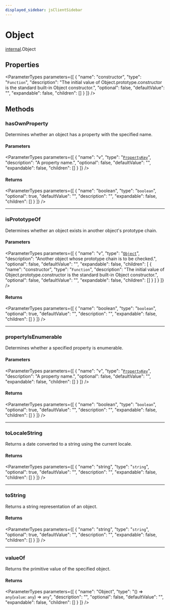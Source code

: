 ```yaml
---
displayed_sidebar: jsClientSidebar
---
```



# Object

[internal](../../modules/internal.mdx).Object

## Properties

<ParameterTypes parameters={[
  {
    "name": "constructor",
    "type": "`Function`",
    "description": "The initial value of Object.prototype.constructor is the standard built-in Object constructor.",
    "optional": false,
    "defaultValue": "",
    "expandable": false,
    "children": []
  }
]} />

## Methods

### hasOwnProperty

Determines whether an object has a property with the specified name.

#### Parameters

<ParameterTypes parameters={[
  {
    "name": "v",
    "type": "[`PropertyKey`](../../modules/internal.mdx#propertykey)",
    "description": "A property name.",
    "optional": false,
    "defaultValue": "",
    "expandable": false,
    "children": []
  }
]} />

#### Returns

<ParameterTypes parameters={[
  {
    "name": "boolean",
    "type": "`boolean`",
    "optional": true,
    "defaultValue": "",
    "description": "",
    "expandable": false,
    "children": []
  }
]} />

___

### isPrototypeOf

Determines whether an object exists in another object's prototype chain.

#### Parameters

<ParameterTypes parameters={[
  {
    "name": "v",
    "type": "[`Object`](../../modules/internal.mdx#object)",
    "description": "Another object whose prototype chain is to be checked.",
    "optional": false,
    "defaultValue": "",
    "expandable": false,
    "children": [
      {
        "name": "constructor",
        "type": "`Function`",
        "description": "The initial value of Object.prototype.constructor is the standard built-in Object constructor.",
        "optional": false,
        "defaultValue": "",
        "expandable": false,
        "children": []
      }
    ]
  }
]} />

#### Returns

<ParameterTypes parameters={[
  {
    "name": "boolean",
    "type": "`boolean`",
    "optional": true,
    "defaultValue": "",
    "description": "",
    "expandable": false,
    "children": []
  }
]} />

___

### propertyIsEnumerable

Determines whether a specified property is enumerable.

#### Parameters

<ParameterTypes parameters={[
  {
    "name": "v",
    "type": "[`PropertyKey`](../../modules/internal.mdx#propertykey)",
    "description": "A property name.",
    "optional": false,
    "defaultValue": "",
    "expandable": false,
    "children": []
  }
]} />

#### Returns

<ParameterTypes parameters={[
  {
    "name": "boolean",
    "type": "`boolean`",
    "optional": true,
    "defaultValue": "",
    "description": "",
    "expandable": false,
    "children": []
  }
]} />

___

### toLocaleString

Returns a date converted to a string using the current locale.

#### Returns

<ParameterTypes parameters={[
  {
    "name": "string",
    "type": "`string`",
    "optional": true,
    "defaultValue": "",
    "description": "",
    "expandable": false,
    "children": []
  }
]} />

___

### toString

Returns a string representation of an object.

#### Returns

<ParameterTypes parameters={[
  {
    "name": "string",
    "type": "`string`",
    "optional": true,
    "defaultValue": "",
    "description": "",
    "expandable": false,
    "children": []
  }
]} />

___

### valueOf

Returns the primitive value of the specified object.

#### Returns

<ParameterTypes parameters={[
  {
    "name": "Object",
    "type": "() => `any`(`value`: `any`) => `any`",
    "description": "",
    "optional": false,
    "defaultValue": "",
    "expandable": false,
    "children": []
  }
]} />
